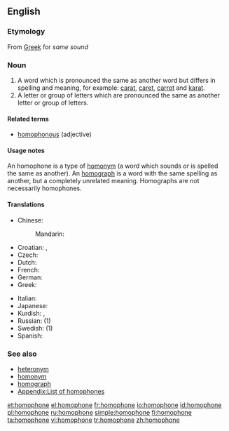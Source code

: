 ==English==
{{wikipedia}}
{{nyms}}

===Etymology===
From [[Greek]] for ''same sound''

===Noun===
{{en-noun}}

# A word which is pronounced the same as another word but differs in spelling and meaning, for example: [[carat]], [[caret]], [[carrot]] and [[karat]].
# A letter or group of letters which are pronounced the same as another letter or group of letters.

====Related terms====
* [[homophonous]] (adjective)

====Usage notes====
An homophone is a type of [[homonym]] (a word which sounds ''or'' is spelled the same as another). An [[homograph]] is a word with the same spelling as another, but a completely unrelated meaning. Homographs are not necessarily homophones.

====Translations====
{{trans-top|words with the same pronunciation}}
* Chinese:
*: Mandarin: {{t|cmn|同音异义字|sc=Hani|xs=Mandarin}}
* Croatian: {{t-|hr|homofon|m}}, {{t-|hr|istozvučnica|f}}
* Czech: {{t+|cs|homofonum|n}}
* Dutch: {{t|nl|homofoon|m}}
* French: {{t+|fr|homophone|m}}
* German: {{t|de|Gleichklang|m}}
* Greek: {{t|el|ομόφωνος|m|sc=Grek}}
{{trans-mid}}
* Italian: {{t+|it|omofono|m}}
* Japanese: {{t-|ja|同音異義語|tr=dōon-igigo|sc=Jpan}}
* Kurdish: {{t|ku|hevdeng}}, {{t-|ku|homofon}}
* Russian: {{t|ru|омофон|m|sc=Cyrl}} (1)
* Swedish: {{t+|sv|homofon|c}} (1)
* Spanish: {{t-|es|homófono|m}}
{{trans-bottom}}

===See also===
* [[heteronym]]
* [[homonym]]
* [[homograph]]
* [[Appendix:List of homophones]]

[[et:homophone]]
[[el:homophone]]
[[fr:homophone]]
[[io:homophone]]
[[id:homophone]]
[[pl:homophone]]
[[ru:homophone]]
[[simple:homophone]]
[[fi:homophone]]
[[ta:homophone]]
[[vi:homophone]]
[[tr:homophone]]
[[zh:homophone]]